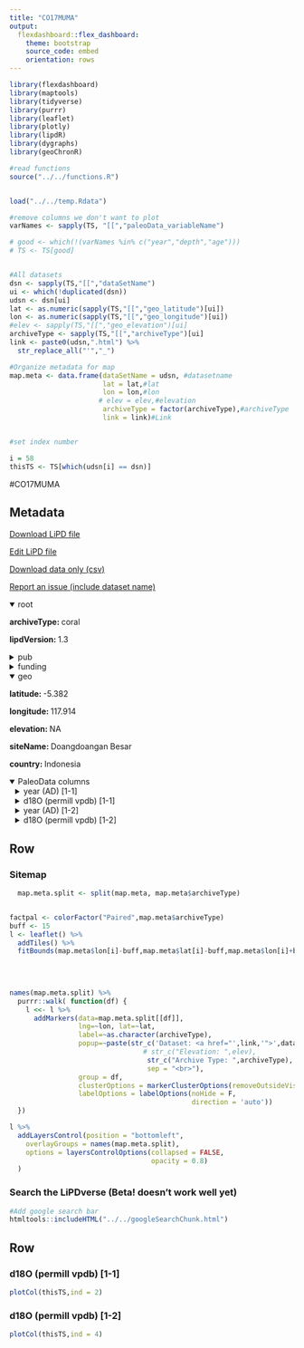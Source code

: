 ```yaml
---
title: "CO17MUMA"
output: 
  flexdashboard::flex_dashboard:
    theme: bootstrap
    source_code: embed
    orientation: rows
---
```


```r
library(flexdashboard)
library(maptools)
library(tidyverse)
library(purrr)
library(leaflet)
library(plotly)
library(lipdR)
library(dygraphs)
library(geoChronR)

#read functions
source("../../functions.R")


load("../../temp.Rdata")

#remove columns we don't want to plot
varNames <- sapply(TS, "[[","paleoData_variableName")

# good <- which(!(varNames %in% c("year","depth","age")))
# TS <- TS[good]


#All datasets
dsn <- sapply(TS,"[[","dataSetName")
ui <- which(!duplicated(dsn))
udsn <- dsn[ui]
lat <- as.numeric(sapply(TS,"[[","geo_latitude")[ui])
lon <- as.numeric(sapply(TS,"[[","geo_longitude")[ui])
#elev <- sapply(TS,"[[","geo_elevation")[ui]
archiveType <- sapply(TS,"[[","archiveType")[ui]
link <- paste0(udsn,".html") %>% 
  str_replace_all("'","_")

#Organize metadata for map
map.meta <- data.frame(dataSetName = udsn, #datasetname
                       lat = lat,#lat
                       lon = lon,#lon
                      # elev = elev,#elevation
                       archiveType = factor(archiveType),#archiveType
                       link = link)#Link


#set index number

i = 58
thisTS <- TS[which(udsn[i] == dsn)]
```
#CO17MUMA

Metadata {.sidebar}
-------------------------------------
[Download LiPD file](CO17MUMA.lpd)
            

[Edit LiPD file](http://lipd.net/playground?source=http://lipdverse.org/iso2kv0_11_0/CO17MUMA.lpd)
            

[Download data only (csv)](CO17MUMA.csv)
            

[Report an issue (include dataset name)](https://github.com/nickmckay/LiPDverse/issues)

<details open style="margin-left: 0px">
<summary>root</summary>
<p style="margin-left: 0px"><strong>archiveType: </strong>coral
<p style="margin-left: 0px"><strong>lipdVersion: </strong>1.3
</details>
<details>
<summary>pub</summary>
<details style="margin-left: 10px">
<summary>pub1</summary>
<p style="margin-left: 10px"><strong>journal: </strong>Geophysical Research Letters
<p style="margin-left: 10px"><strong>volume: </strong>44
<p style="margin-left: 10px"><strong>pages: </strong>11,967-11,975
<p style="margin-left: 10px"><strong>pubYear: </strong>NA
<p style="margin-left: 10px"><strong>title: </strong>Climatic Influences on Southern Makassar Strait Salinity Over the Past Century
<p style="margin-left: 10px"><strong>DOI: </strong>10.1002/2017GL075504
</details>
<details style="margin-left: 10px">
<summary>pub2</summary>
<p style="margin-left: 10px"><strong>pubYear: </strong>NA
</details>
</details>
<details>
<summary>funding</summary>
<details style="margin-left: 10px">
<summary>funding1</summary>
<p style="margin-left: 10px"><strong>agency: </strong>National Research Foundation Singapore
<p style="margin-left: 10px"><strong>grant: </strong>NRFF-2012-03
<p style="margin-left: 10px"><strong>country: </strong>Singapore
</details>
<details style="margin-left: 10px">
<summary>funding2</summary>
<p style="margin-left: 10px"><strong>agency: </strong>National Oceanic and Atmospheric Administration, Division of Climate Observations, U.S. Department of Commerce
<p style="margin-left: 10px"><strong>grant: </strong>UCAR-Z15-17551
<p style="margin-left: 10px"><strong>country: </strong>USA
</details>
</details>
<details open style="margin-left: 0px">
<summary>geo</summary>
<p style="margin-left: 0px"><strong>latitude: </strong>-5.382
<p style="margin-left: 0px"><strong>longitude: </strong>117.914
<p style="margin-left: 0px"><strong>elevation: </strong>NA
<p style="margin-left: 0px"><strong>siteName: </strong>Doangdoangan Besar
<p style="margin-left: 0px"><strong>country: </strong>Indonesia
</details>
<details open>
<summary>PaleoData columns</summary>
<details style="margin-left: 10px">
<summary>year (AD) [1-1]</summary>
<p style="margin-left: 10px"><strong>TSid: </strong>WEBe4f13d8f
<p style="margin-left: 10px"><strong>variableName: </strong>year
<p style="margin-left: 10px"><strong>units: </strong>AD
</details>
<details style="margin-left: 10px">
<summary>d18O (permill vpdb) [1-1]</summary>
<p style="margin-left: 10px"><strong>TSid: </strong>WEB4d49a073
<p style="margin-left: 10px"><strong>variableName: </strong>d18O
<p style="margin-left: 10px"><strong>units: </strong>permill vpdb
<p style="margin-left: 10px"><strong>description: </strong>Monthly data used for calibration
<details>
<summary>interpretation</summary>
<details style="margin-left: 20px">
<summary>1</summary>
<p style="margin-left: 20px"><strong>scope: </strong>climate
</details>
<details style="margin-left: 20px">
<summary>2</summary>
<p style="margin-left: 20px"><strong>coefficient: </strong>NA
<p style="margin-left: 20px"><strong>fraction: </strong>NA
<p style="margin-left: 20px"><strong>rank: </strong>NA
<p style="margin-left: 20px"><strong>scope: </strong>isotope
</details>
<details style="margin-left: 20px">
<summary>3</summary>
<p style="margin-left: 20px"><strong>coefficient: </strong>NA
<p style="margin-left: 20px"><strong>fraction: </strong>NA
<p style="margin-left: 20px"><strong>rank: </strong>NA
<p style="margin-left: 20px"><strong>scope: </strong>isotope
</details>
<details style="margin-left: 20px">
<summary>4</summary>
<p style="margin-left: 20px"><strong>coefficient: </strong>NA
<p style="margin-left: 20px"><strong>fraction: </strong>NA
<p style="margin-left: 20px"><strong>rank: </strong>NA
<p style="margin-left: 20px"><strong>scope: </strong>isotope
</details>
</details>
</details>
<details style="margin-left: 10px">
<summary>year (AD) [1-2]</summary>
<p style="margin-left: 10px"><strong>TSid: </strong>WEBd1b38fb7
<p style="margin-left: 10px"><strong>variableName: </strong>year
<p style="margin-left: 10px"><strong>units: </strong>AD
</details>
<details style="margin-left: 10px">
<summary>d18O (permill vpdb) [1-2]</summary>
<p style="margin-left: 10px"><strong>TSid: </strong>WEB1a9fc096
<p style="margin-left: 10px"><strong>variableName: </strong>d18O
<p style="margin-left: 10px"><strong>units: </strong>permill vpdb
<p style="margin-left: 10px"><strong>description: </strong>bimonthly resolution record
<details>
<summary>interpretation</summary>
<details style="margin-left: 20px">
<summary>1</summary>
<p style="margin-left: 20px"><strong>scope: </strong>climate
</details>
<details style="margin-left: 20px">
<summary>2</summary>
<p style="margin-left: 20px"><strong>coefficient: </strong>NA
<p style="margin-left: 20px"><strong>fraction: </strong>NA
<p style="margin-left: 20px"><strong>rank: </strong>NA
<p style="margin-left: 20px"><strong>scope: </strong>isotope
</details>
<details style="margin-left: 20px">
<summary>3</summary>
<p style="margin-left: 20px"><strong>coefficient: </strong>NA
<p style="margin-left: 20px"><strong>fraction: </strong>NA
<p style="margin-left: 20px"><strong>rank: </strong>NA
<p style="margin-left: 20px"><strong>scope: </strong>isotope
</details>
<details style="margin-left: 20px">
<summary>4</summary>
<p style="margin-left: 20px"><strong>coefficient: </strong>NA
<p style="margin-left: 20px"><strong>fraction: </strong>NA
<p style="margin-left: 20px"><strong>rank: </strong>NA
<p style="margin-left: 20px"><strong>scope: </strong>isotope
</details>
</details>
</details>

Row {.tabset .tabset-fade}
-----------------------------------------------------------------------

### Sitemap

```r
  map.meta.split <- split(map.meta, map.meta$archiveType)


factpal <- colorFactor("Paired",map.meta$archiveType)
buff <- 15
l <- leaflet() %>% 
  addTiles() %>% 
  fitBounds(map.meta$lon[i]-buff,map.meta$lat[i]-buff,map.meta$lon[i]+buff,map.meta$lat[i]+buff)
  

  
  
names(map.meta.split) %>%
  purrr::walk( function(df) {
    l <<- l %>%
      addMarkers(data=map.meta.split[[df]],
                 lng=~lon, lat=~lat,
                 label=~as.character(archiveType),
                 popup=~paste(str_c('Dataset: <a href="',link,'">',dataSetName,'</a>'),
                                 # str_c("Elevation: ",elev),
                                  str_c("Archive Type: ",archiveType),
                                  sep = "<br>"),
                 group = df,
                 clusterOptions = markerClusterOptions(removeOutsideVisibleBounds = F),
                 labelOptions = labelOptions(noHide = F,
                                             direction = 'auto'))
  })

l %>%
  addLayersControl(position = "bottomleft",
    overlayGroups = names(map.meta.split),
    options = layersControlOptions(collapsed = FALSE,
                                   opacity = 0.8)
  )
```

### Search the LiPDverse (Beta! doesn't work well yet)
```r
#Add google search bar
htmltools::includeHTML("../../googleSearchChunk.html")
```


Row {.tabset .tabset-fade}
-----------------------------------------------------------------------

### d18O (permill vpdb) [1-1]
```r
plotCol(thisTS,ind = 2)
```

### d18O (permill vpdb) [1-2]
```r
plotCol(thisTS,ind = 4)
```
